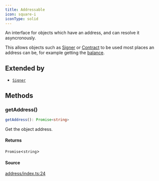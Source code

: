 ```yaml
---
title: Addressable
icon: square-i
iconType: solid
---
```


An interface for objects which have an address, and can resolve it asyncronously.

This allows objects such as [Signer](Signer) or [Contract](../classes/Contract) to be used most places an address can
be, for example getting the [balance](../interfaces/Provider#getBalance).

## Extended by

- [`Signer`](/sdk/content/interfaces/Signer)

## Methods

### getAddress()

```ts
getAddress(): Promise<string>
```

Get the object address.

#### Returns

`Promise`\<`string`\>

#### Source

[address/index.ts:24](https://github.com/dominant-strategies/quais.js/blob/54df686e23587fb738cc640fec0b4d1a8021290f/src/address/index.ts#L24)
